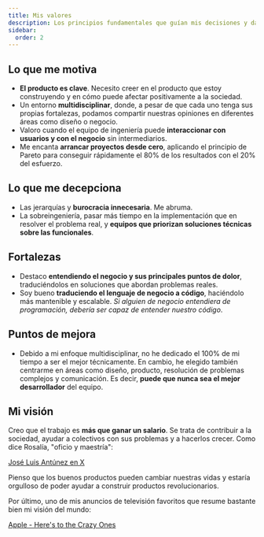 ```yaml
---
title: Mis valores
description: Los principios fundamentales que guían mis decisiones y dan forma a mi trabajo en ingeniería de software.
sidebar:
  order: 2
---
```


## Lo que me motiva

- **El producto es clave**. Necesito creer en el producto que estoy construyendo y en cómo puede afectar positivamente a la sociedad.
- Un entorno **multidisciplinar**, donde, a pesar de que cada uno tenga sus propias fortalezas, podamos compartir nuestras opiniones en diferentes áreas como diseño o negocio.
- Valoro cuando el equipo de ingeniería puede **interaccionar con usuarios y con el negocio** sin intermediarios.
- Me encanta **arrancar proyectos desde cero**, aplicando el principio de Pareto para conseguir rápidamente el 80% de los resultados con el 20% del esfuerzo.

## Lo que me decepciona

- Las jerarquías y **burocracia innecesaria**. Me abruma.
- La sobreingeniería, pasar más tiempo en la implementación que en resolver el problema real, y **equipos que priorizan soluciones técnicas sobre las funcionales**.

## Fortalezas

- Destaco **entendiendo el negocio y sus principales puntos de dolor**, traduciéndolos en soluciones que abordan problemas reales.
- Soy bueno **traduciendo el lenguaje de negocio a código**, haciéndolo más mantenible y escalable. *Si alguien de negocio entendiera de programación, debería ser capaz de entender nuestro código*.

## Puntos de mejora

- Debido a mi enfoque multidisciplinar, no he dedicado el 100% de mi tiempo a ser el mejor técnicamente. En cambio, he elegido también centrarme en áreas como diseño, producto, resolución de problemas complejos y comunicación. Es decir, **puede que nunca sea el mejor desarrollador** del equipo.

## Mi visión

Creo que el trabajo es **más que ganar un salario**. Se trata de contribuir a la sociedad, ayudar a colectivos con sus problemas y a hacerlos crecer. Como dice Rosalía, "oficio y maestría":

[José Luis Antúnez en X](https://x.com/jlantunez/status/1740745121375863106)

Pienso que los buenos productos pueden cambiar nuestras vidas y estaría orgulloso de poder ayudar a construir productos revolucionarios.

Por último, uno de mis anuncios de televisión favoritos que resume bastante bien mi visión del mundo:

[Apple - Here's to the Crazy Ones](https://www.youtube.com/watch?v=tjgtLSHhTPg)